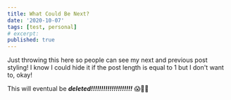 ```yaml
---
title: What Could Be Next?
date: '2020-10-07'
tags: [test, personal]
# excerpt:
published: true
---
```


Just throwing this here so people can see my next and previous post styling! I know I could hide it if the post length is equal to 1 but I don't want to, okay!

This will eventual be **_deleted!!!!!!!!!!!!!!!!!!!!_** 😱🎃🍁
